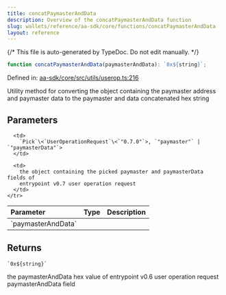 ```yaml
---
title: concatPaymasterAndData
description: Overview of the concatPaymasterAndData function
slug: wallets/reference/aa-sdk/core/functions/concatPaymasterAndData
layout: reference
---
```


{/* This file is auto-generated by TypeDoc. Do not edit manually. */}

```ts
function concatPaymasterAndData(paymasterAndData): `0x${string}`;
```

Defined in: [aa-sdk/core/src/utils/userop.ts:216](https://github.com/alchemyplatform/aa-sdk/blob/0cc60e9f694c242d91befdaa2f26cdec3ee389c5/aa-sdk/core/src/utils/userop.ts#L216)

Utility method for converting the object containing the paymaster address and paymaster data
to the paymaster and data concatenated hex string

## Parameters

<table>
  <thead>
    <tr>
      <th align="left">Parameter</th>
      <th align="left">Type</th>
      <th align="left">Description</th>
    </tr>
  </thead>

  <tbody>
    <tr>
      <td>
        `paymasterAndData`
      </td>

      <td>
        `Pick`\<`UserOperationRequest`\<`"0.7.0"`>, `"paymaster"` | `"paymasterData"`>
      </td>

      <td>
        the object containing the picked paymaster and paymasterData fields of
        entrypoint v0.7 user operation request
      </td>
    </tr>

  </tbody>
</table>

## Returns

`` `0x${string}` ``

the paymasterAndData hex value of entrypoint v0.6 user operation request paymasterAndData field
